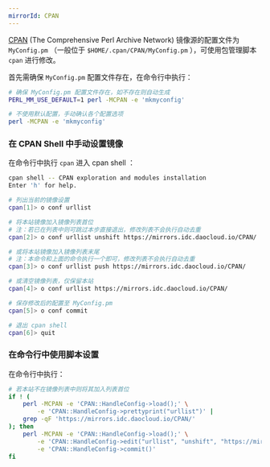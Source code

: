 ```yaml
---
mirrorId: CPAN
---
```


[CPAN](https://www.cpan.org/) (The Comprehensive Perl Archive Network) 镜像源的配置文件为 `MyConfig.pm` （一般位于 `$HOME/.cpan/CPAN/MyConfig.pm` ），可使用包管理脚本 `cpan` 进行修改。

首先需确保 `MyConfig.pm` 配置文件存在，在命令行中执行：

```bash
# 确保 MyConfig.pm 配置文件存在，如不存在则自动生成
PERL_MM_USE_DEFAULT=1 perl -MCPAN -e 'mkmyconfig'

# 不使用默认配置，手动确认各个配置选项
perl -MCPAN -e 'mkmyconfig'
```

### 在 CPAN Shell 中手动设置镜像

在命令行中执行 `cpan` 进入 cpan shell ：

```bash
cpan shell -- CPAN exploration and modules installation
Enter 'h' for help.

# 列出当前的镜像设置
cpan[1]> o conf urllist

# 将本站镜像加入镜像列表首位
# 注：若已在列表中则可跳过本步直接退出，修改列表不会执行自动去重
cpan[2]> o conf urllist unshift https://mirrors.idc.daocloud.io/CPAN/

# 或将本站镜像加入镜像列表末尾
# 注：本命令和上面的命令执行一个即可，修改列表不会执行自动去重
cpan[3]> o conf urllist push https://mirrors.idc.daocloud.io/CPAN/

# 或清空镜像列表，仅保留本站
cpan[4]> o conf urllist https://mirrors.idc.daocloud.io/CPAN/

# 保存修改后的配置至 MyConfig.pm
cpan[5]> o conf commit

# 退出 cpan shell
cpan[6]> quit
```

### 在命令行中使用脚本设置

在命令行中执行：

```bash
# 若本站不在镜像列表中则将其加入列表首位
if ! (
    perl -MCPAN -e 'CPAN::HandleConfig->load();' \
        -e 'CPAN::HandleConfig->prettyprint("urllist")' |
    grep -qF 'https://mirrors.idc.daocloud.io/CPAN/'
); then
    perl -MCPAN -e 'CPAN::HandleConfig->load();' \
        -e 'CPAN::HandleConfig->edit("urllist", "unshift", "https://mirrors.idc.daocloud.io/CPAN/");' \
        -e 'CPAN::HandleConfig->commit()'
fi
```